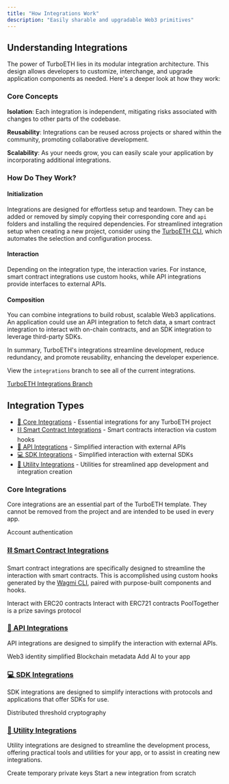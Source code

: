 ```yaml
---
title: "How Integrations Work"
description: "Easily sharable and upgradable Web3 primitives"
---
```


## Understanding Integrations

The power of TurboETH lies in its modular integration architecture. This design allows developers to customize, interchange, and upgrade application components as needed. Here's a deeper look at how they work:

### Core Concepts

**Isolation**: Each integration is independent, mitigating risks associated with changes to other parts of the codebase.

**Reusability**: Integrations can be reused across projects or shared within the community, promoting collaborative development.

**Scalability**: As your needs grow, you can easily scale your application by incorporating additional integrations.

### How Do They Work?

#### Initialization
Integrations are designed for effortless setup and teardown. They can be added or removed by simply copying their corresponding core and `api` folders and installing the required dependencies. For streamlined integration setup when creating a new project, consider using the [TurboETH CLI](/getting-started/cli), which automates the selection and configuration process.

#### Interaction
Depending on the integration type, the interaction varies. For instance, smart contract integrations use custom hooks, while API integrations provide interfaces to external APIs.

#### Composition
You can combine integrations to build robust, scalable Web3 applications. An application could use an API integration to fetch data, a smart contract integration to interact with on-chain contracts, and an SDK integration to leverage third-party SDKs.

In summary, TurboETH's integrations streamline development, reduce redundancy, and promote reusability, enhancing the developer experience.

View the `integrations` branch to see all of the current integrations.

[TurboETH Integrations Branch](https://github.com/turbo-eth/template-web3-app/tree/integrations)

## Integration Types
- [🧱 Core Integrations](/integration/core/introduction) - Essential integrations for any TurboETH project
- [⛓️ Smart Contract Integrations](/integration/smart-contract/introduction) - Smart contracts interaction via custom hooks
- [🧰 API Integrations](/integration/api/introduction) - Simplified interaction with external APIs
- [💻 SDK Integrations](/integration/sdk/introduction) - Simplified interaction with external SDKs
- [🔧 Utility Integrations](/integration/sdk/introduction) - Utilities for streamlined app development and integration creation


### Core Integrations
Core integrations are an essential part of the TurboETH template. They cannot be removed from the project and are intended to be used in every app.

<CardGroup>
  <Card title="🔏 Sign In With Ethereum" href="/integration/core/sign-in-with-ethereum">
    Account authentication
  </Card>
</CardGroup>

### [⛓️ Smart Contract Integrations](/integration/smart-contract/introduction)
Smart contract integrations are specifically designed to streamline the interaction with smart contracts. This is accomplished using custom hooks generated by the [Wagmi CLI](/getting-started/wagmi-cli), paired with purpose-built components and hooks.

<CardGroup>
  <Card title="🪙 ERC20" href="/integration/smart-contract/erc20">
    Interact with ERC20 contracts
  </Card>
  <Card title="🖼️ ERC721" href="/integration/smart-contract/erc721">
    Interact with ERC721 contracts
  </Card>
    <Card title="💰 PoolTogether" href="/integration/smart-contract/pool-together">
   PoolTogether is a prize savings protocol
  </Card>
</CardGroup>


### [🧰 API Integrations](/integration/api/introduction)
API integrations are designed to simplify the interaction with external APIs.

<CardGroup>
  <Card title="🪩 Disco" href="/integration/api/disco">
    Web3 identity simplified 
  </Card>
  <Card title="📜 Etherscan" href="/integration/api/etherscan">
    Blockchain metadata
  </Card>
  <Card title="🤖 OpenAI" href="/integration/api/openai">
    Add AI to your app
  </Card>
</CardGroup>

### [💻 SDK Integrations](/integration/sdk/introduction)
SDK integrations are designed to simplify interactions with protocols and applications that offer SDKs for use.

<CardGroup>
  <Card title="🔥 Lit Protocol" href="/integration/sdk/lit-protocol">
    Distributed threshold cryptography
  </Card>
</CardGroup>

### [🔧 Utility Integrations](/integration/utility/introduction)
Utility integrations are designed to streamline the development process, offering practical tools and utilities for your app, or to assist in creating new integrations.

<CardGroup>
  <Card title="🗝️ Session Keys" href="/integration/utility/session-keys">
    Create temporary private keys
  </Card>
  <Card title="🏁 Starter" href="/integration/utility/starter">
    Start a new integration from scratch
  </Card>
</CardGroup>

